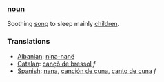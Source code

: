 ===[[noun]]===
Soothing [[song]] to sleep mainly [[child]]ren.
===Translations===
*[[Albanian]]: [[nina-nanë]]
*[[Catalan]]: [[cançò de bressol]] ''f''
*[[Spanish]]: [[nana]], [[canción de cuna]], [[canto de cuna]] ''f''